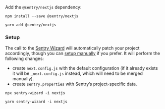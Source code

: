 Add the `@sentry/nextjs` dependency:

```npm
npm install --save @sentry/nextjs
```

```yarn
yarn add @sentry/nextjs
```

### Setup

The call to the [Sentry Wizard](https://github.com/getsentry/sentry-wizard) will automatically patch your project accordingly, though you can [setup manually](/platforms/javascript/guides/nextjs/manual-setup/manual-setup/) if you prefer.
It will perform the following changes:

- create `next.config.js` with the default configuration (if it already exists it will be `_next.config.js` instead, which will need to be merged manually).
- create `sentry.properties` with Sentry’s project-specific data.

```Npx
npx sentry-wizard -i nextjs
```

```Yarn
yarn sentry-wizard -i nextjs
```
